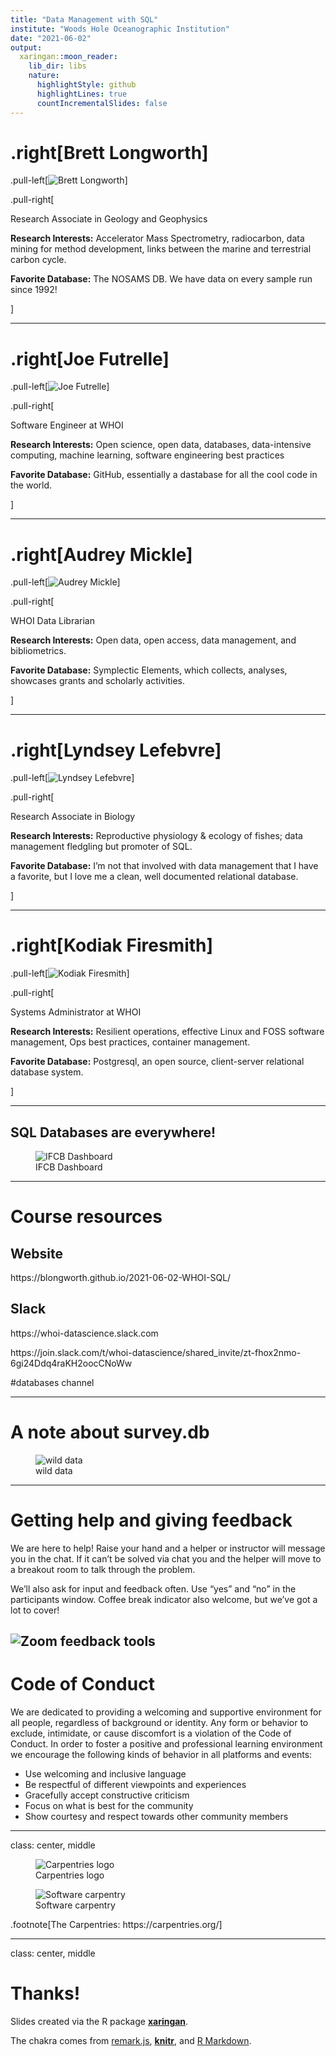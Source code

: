 ```yaml
---
title: "Data Management with SQL"
institute: "Woods Hole Oceanographic Institution"
date: "2021-06-02"
output:
  xaringan::moon_reader:
    lib_dir: libs
    nature:
      highlightStyle: github
      highlightLines: true
      countIncrementalSlides: false
---
```


# .right[Brett Longworth]

.pull-left[![Brett Longworth](images/brett.JPG)]

.pull-right[

Research Associate in Geology and Geophysics

**Research Interests:** Accelerator Mass Spectrometry, radiocarbon, data mining for method development, links between the marine and terrestrial carbon cycle.

**Favorite Database:** The NOSAMS DB. We have data on every sample run since 1992!

]

---

# .right[Joe Futrelle]

.pull-left[![Joe Futrelle](https://avatars2.githubusercontent.com/u/2365298?s=400&u=97004bc2d84a168bcf9b2fd81f03bcde7a15e166&v=4)]

.pull-right[


Software Engineer at WHOI

**Research Interests:** Open science, open data, databases, data-intensive computing, machine learning, software engineering best practices

**Favorite Database:** GitHub, essentially a dastabase for all the cool code in the world.

]

---

# .right[Audrey Mickle]

.pull-left[![Audrey Mickle](images/IMG_1384.JPG)]

.pull-right[


WHOI Data Librarian

**Research Interests:** Open data, open access, data management, and bibliometrics.



**Favorite Database:** Symplectic Elements, which collects, analyses, showcases grants and scholarly activities. 

]

---

# .right[Lyndsey Lefebvre]

.pull-left[![Lyndsey Lefebvre](images/lyndsey_lefebvre.jpg)]

.pull-right[


Research Associate in Biology

**Research Interests:** Reproductive physiology & ecology of fishes; data management fledgling but promoter of SQL.

**Favorite Database:** I’m not that involved with data management that I have a favorite, but I love me a clean, well documented relational database.

]

---

# .right[Kodiak Firesmith]

.pull-left[![Kodiak Firesmith](images/kodiak_firesmith.jpg)]

.pull-right[


Systems Administrator at WHOI

**Research Interests:** Resilient operations, effective Linux and FOSS software management, Ops best practices, container management.

**Favorite Database:** Postgresql, an open source, client-server relational database system.

]

---

## SQL Databases are everywhere!

![IFCB Dashboard](images/ifcb_dashboard.png)

---

# Course resources

## Website

https://blongworth.github.io/2021-06-02-WHOI-SQL/

## Slack

https://whoi-datascience.slack.com

https://join.slack.com/t/whoi-datascience/shared_invite/zt-fhox2nmo-6gi24Ddq4raKH2oocCNoWw

\#databases channel

---

# A note about survey.db

![wild data](images/wild_data.jpeg)

---

# Getting help and giving feedback

We are here to help! Raise your hand and a helper or instructor will message you in the chat. If it can't be solved via chat you and the helper will move to a breakout room to talk through the problem.

We'll also ask for input and feedback often. Use "yes" and "no" in the participants window. Coffee break indicator also welcome, but we've got a lot to cover!

![Zoom feedback tools](images/zoomtools.png)
---

# Code of Conduct

We are dedicated to providing a welcoming and supportive environment for all people, regardless of background or identity. Any form or behavior to exclude, intimidate, or cause discomfort is a violation of the Code of Conduct. In order to foster a positive and professional learning environment we encourage the following kinds of behavior in all platforms and events:

* Use welcoming and inclusive language
* Be respectful of different viewpoints and experiences
* Gracefully accept constructive criticism
* Focus on what is best for the community
* Show courtesy and respect towards other community members

---

class: center, middle

![Carpentries logo](https://carpentries.org/assets/img/TheCarpentries.svg)


![Software carpentry](images/swc_logo.png)

.footnote[The Carpentries: https://carpentries.org/]

---

class: center, middle

# Thanks!

Slides created via the R package [**xaringan**](https://github.com/yihui/xaringan).

The chakra comes from [remark.js](https://remarkjs.com), [**knitr**](http://yihui.org/knitr), and [R Markdown](https://rmarkdown.rstudio.com).

